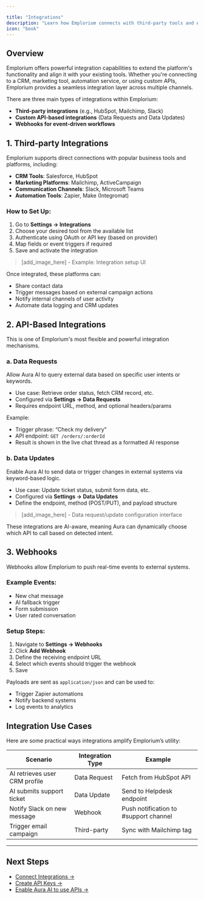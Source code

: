 ```yaml
---

title: "Integrations"
description: "Learn how Emplorium connects with third-party tools and APIs to help you streamline workflows, automate tasks, and access external data directly in your chat experience."
icon: "book"
---
```


## Overview

Emplorium offers powerful integration capabilities to extend the platform's functionality and align it with your existing tools. Whether you're connecting to a CRM, marketing tool, automation service, or using custom APIs, Emplorium provides a seamless integration layer across multiple channels.

There are three main types of integrations within Emplorium:

* **Third-party integrations** (e.g., HubSpot, Mailchimp, Slack)
* **Custom API-based integrations** (Data Requests and Data Updates)
* **Webhooks for event-driven workflows**


## 1. Third-party Integrations

Emplorium supports direct connections with popular business tools and platforms, including:

* **CRM Tools**: Salesforce, HubSpot
* **Marketing Platforms**: Mailchimp, ActiveCampaign
* **Communication Channels**: Slack, Microsoft Teams
* **Automation Tools**: Zapier, Make (Integromat)

### How to Set Up:

1. Go to **Settings → Integrations**
2. Choose your desired tool from the available list
3. Authenticate using OAuth or API key (based on provider)
4. Map fields or event triggers if required
5. Save and activate the integration

> \[add\_image\_here] - Example: Integration setup UI

Once integrated, these platforms can:

* Share contact data
* Trigger messages based on external campaign actions
* Notify internal channels of user activity
* Automate data logging and CRM updates



## 2. API-Based Integrations

This is one of Emplorium's most flexible and powerful integration mechanisms.

### a. **Data Requests**

Allow Aura AI to query external data based on specific user intents or keywords.

* Use case: Retrieve order status, fetch CRM record, etc.
* Configured via **Settings → Data Requests**
* Requires endpoint URL, method, and optional headers/params

Example:

* Trigger phrase: “Check my delivery”
* API endpoint: `GET /orders/:orderId`
* Result is shown in the live chat thread as a formatted AI response

### b. **Data Updates**

Enable Aura AI to send data or trigger changes in external systems via keyword-based logic.

* Use case: Update ticket status, submit form data, etc.
* Configured via **Settings → Data Updates**
* Define the endpoint, method (POST/PUT), and payload structure

> \[add\_image\_here] - Data request/update configuration interface

These integrations are AI-aware, meaning Aura can dynamically choose which API to call based on detected intent.



## 3. Webhooks

Webhooks allow Emplorium to push real-time events to external systems.

### Example Events:

* New chat message
* AI fallback trigger
* Form submission
* User rated conversation

### Setup Steps:

1. Navigate to **Settings → Webhooks**
2. Click **Add Webhook**
3. Define the receiving endpoint URL
4. Select which events should trigger the webhook
5. Save

Payloads are sent as `application/json` and can be used to:

* Trigger Zapier automations
* Notify backend systems
* Log events to analytics



## Integration Use Cases

Here are some practical ways integrations amplify Emplorium’s utility:

| Scenario                      | Integration Type | Example                               |
| ----------------------------- | ---------------- | ------------------------------------- |
| AI retrieves user CRM profile | Data Request     | Fetch from HubSpot API                |
| AI submits support ticket     | Data Update      | Send to Helpdesk endpoint             |
| Notify Slack on new message   | Webhook          | Push notification to #support channel |
| Trigger email campaign        | Third-party      | Sync with Mailchimp tag               |

---

## Next Steps

* [Connect Integrations →](/settings/integrations)
* [Create API Keys →](/settings/api-keys)
* [Enable Aura AI to use APIs →](/features/aura-ai-agent)
